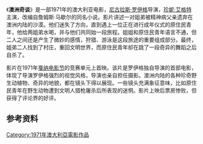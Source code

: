 {{Infobox film
| name           = Walkabout
| image          = 
| caption        =  
| director       = [[尼古拉斯·罗伊格|尼古拉斯·罗伊格]]
| producer       = Si Litvinoff
| screenplay     = [[Edward_Bond|Edward Bond]]
| based on       = 
| narrator       =
| starring       = [[珍妮·艾格特|珍妮·艾格特]]<br />Luc Roeg<br />[[David_Gulpilil|David Gulpilil]]
| music          = [[约翰·巴里_(作曲家)|约翰·巴里]]
| cinematography = [[尼古拉斯·罗伊格|尼古拉斯·罗伊格]]
| editing        = [[Antony_Gibbs|Antony Gibbs]]
| studio         = Max L. Raab-Si Litvinoff Films
| distributor    = [[20世纪福克斯|20世纪福克斯]]
| released       = {{Start date|df=yes|1971|5}}<br />{{small|(Cannes Film Festival)}} <br />June 1971 {{small|(US)}}<br>October 1971 {{small|(UK/Australia)}}
| runtime        = 100分钟<ref>{{cite web |title=Walkabout |publisher=[[British_Board_of_Film_Classification|British Board of Film Classification]] |url=http://bbfc.co.uk/releases/walkabout-1970-0 |accessdate=11 June 2014 |archive-date=2014-08-19 |archive-url=https://web.archive.org/web/20140819090601/http://bbfc.co.uk/releases/walkabout-1970-0 |dead-url=no }}</ref>
| country        = 澳大利亚<br>英国
| language       = 英语<br>[[约尔伍语|约尔伍语]]
| budget         = A$1,000,000 （估算）<ref name="pike">Andrew Pike and Ross Cooper, ''Australian Film 1900–1977: A Guide to Feature Film Production'', Melbourne: Oxford University Press, 1998 p258</ref>
| preceded_by    =
| followed_by    =
}}
《'''澳洲奇谈'''》是一部1971年的澳大利亚电影，[[尼古拉斯·罗伊格|尼古拉斯·罗伊格]]导演，[[珍妮·艾格特|珍妮·艾格特]]主演，改编自詹姆斯·马歇尔的同名小说。影片讲述一对姐弟被精神病父亲遗弃在澳洲内陆的沙漠。他们迷失了方向，直到遇上一位正在进行成年仪式的原住民青年，他给两姐弟水喝，并与他们共同始一段旅程。姐姐和原住民青年语言不通，但二人之间还是产生了微妙的感情，狩猎、游泳是这段旅途的重要组成部分。最终，姐弟二人找到了村庄，重回文明世界，而原住民青年却在跳了一段奇异的舞蹈之后自杀了。

影片在1971年[[戛纳电影节|戛纳电影节]]的竞赛单元上首映。该片是罗伊格独自导演的首部电影，体现了导演罗伊格强烈的视觉风格，导演也亲自担任摄影。澳洲内陆的各种珍奇野生动植物、奇异的地貌，都在镜头下得以展现。一些镜头充满象征意味，比如原住民青年在野生动物遭到文明人猎枪屠杀后所表现的迷惘。影片上映后票房惨败，但获得了评论界的好评。

==参考资料==
{{reflist}}

[[Category:1971年澳大利亞電影作品|Category:1971年澳大利亞電影作品]]